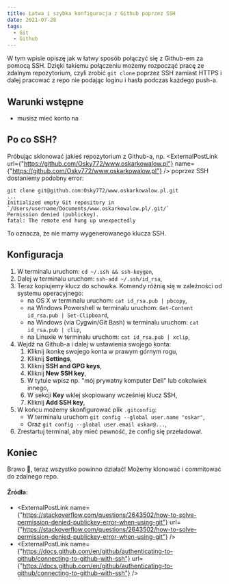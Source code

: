 ```yaml
---
title: Łatwa i szybka konfiguracja z Github poprzez SSH
date: 2021-07-28
tags:
  - Git
  - Github
---
```



W tym wpisie opiszę jak w łatwy sposób połączyć się z Github-em za pomocą SSH.
Dzięki takiemu połączeniu możemy rozpocząć pracę ze zdalnym repozytorium, czyli zrobić `git clone` poprzez SSH zamiast HTTPS i dalej pracować z repo nie podając loginu i hasła podczas każdego push-a.

## Warunki wstępne

- musisz mieć konto na 
 <ExternalPostLink name="Github" url="https://github.com" />

## Po co SSH?

Próbując sklonować jakieś repozytorium z Github-a, np. <ExternalPostLink url={"https://github.com/Osky772/www.oskarkowalow.pl"} name={"https://github.com/Osky772/www.oskarkowalow.pl"} /> poprzez SSH dostaniemy podobny error:

```shell
git clone git@github.com:Osky772/www.oskarkowalow.pl.git
...
Initialized empty Git repository in `/Users/username/Documents/www.oskarkowalow.pl/.git/`
Permission denied (publickey).
fatal: The remote end hung up unexpectedly
```

To oznacza, że nie mamy wygenerowanego klucza SSH.

## Konfiguracja

1. W terminalu uruchom: `cd ~/.ssh && ssh-keygen`,
2. Dalej w terminalu uruchom: `ssh-add ~/.ssh/id_rsa`,
3. Teraz kopiujemy klucz do schowka. Komendy różnią się w zależności od systemu operacyjnego:
    - na OS X w terminalu uruchom: `cat id_rsa.pub | pbcopy`,
    - na Windows Powershell w terminalu uruchom: `Get-Content id_rsa.pub | Set-Clipboard`,
    - na Windows (via Cygwin/Git Bash) w terminalu uruchom: `cat id_rsa.pub | clip`,
    - na Linuxie w terminalu uruchom: `cat id_rsa.pub | xclip`,
4. Wejdź na Github-a i dalej w ustawienia swojego konta:
    1. Kliknij ikonkę swojego konta w prawym górnym rogu,
    2. Kliknij **Settings**,
    3. Kliknij **SSH and GPG keys**,
    4. Kliknij **New SSH key**,
    5. W tytule wpisz np. "mój prywatny komputer Dell" lub cokolwiek innego,
    6. W sekcji **Key** wklej skopiowany wcześniej klucz SSH,
    7. Kliknij **Add SSH key**,
5. W końcu możemy skonfigurować plik `.gitconfig`:
    - W terminalu uruchom `git config --global user.name "oskar"`,
    - Oraz `git config --global user.email oskar@...`,
6. Zrestartuj terminal, aby mieć pewność, że config się przeładował.

## Koniec

Brawo 👏, teraz wszystko powinno działać! Możemy klonować i commitować do zdalnego repo.

#### Źródła:
- <ExternalPostLink name={"https://stackoverflow.com/questions/2643502/how-to-solve-permission-denied-publickey-error-when-using-git"} url={"https://stackoverflow.com/questions/2643502/how-to-solve-permission-denied-publickey-error-when-using-git"} /> 
- <ExternalPostLink name={"https://docs.github.com/en/github/authenticating-to-github/connecting-to-github-with-ssh"} url={"https://docs.github.com/en/github/authenticating-to-github/connecting-to-github-with-ssh"} />

